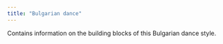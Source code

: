```yaml
---
title: "Bulgarian dance"
---
```


Contains information on the building blocks of this Bulgarian dance style.
